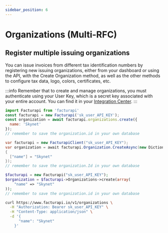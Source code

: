 ```yaml
---
sidebar_position: 6
---
```



# Organizations (Multi-RFC)

## Register multiple issuing organizations

You can issue invoices from different tax identification numbers by registering
new issuing organizations, either from your dashboard or using the API, with
the Create Organization method, as well as the other methods to configure tax
data, logo, colors, certificates, etc.

:::info
Remember that to create and manage organizations, you must authenticate using your User Key,
which is a secret key associated with your entire account. You can find it in your
[Integration Center](https://dashboard.facturapi.io/integration).
:::

<Tabs groupId="codeExamples">
<TabItem value="js" label="Node.js" default>

```javascript
import Facturapi from 'facturapi'
const facturapi = new Facturapi('sk_user_API_KEY');
const organization = await facturapi.organizations.create({
  name: 'Skynet'
});
// remember to save the organization.id in your own database
```

</TabItem>
<TabItem value="cs" label="C#">

```csharp
var facturapi = new FacturapiClient("sk_user_API_KEY");
var organization = await facturapi.Organization.CreateAsync(new Dictionary<string, object>
{
  ["name"] = "Skynet"
});
// remember to save the organization.Id in your own database
```

</TabItem>
<TabItem value="php" label="PHP">

```php
$facturapi = new Facturapi("sk_user_API_KEY");
$organization = $facturapi->Organizations->create(array(
    "name" => "Skynet"
));
// remember to save the organization.id in your own database
```

</TabItem>
<TabItem value="curl" label="cURL">

```bash
curl https://www.facturapi.io/v1/organizations \
  -H "Authorization: Bearer sk_user_API_KEY" \
  -H "Content-Type: application/json" \
  -d '{
      "name": "Skynet"
    }'
```

</TabItem>
</Tabs>
